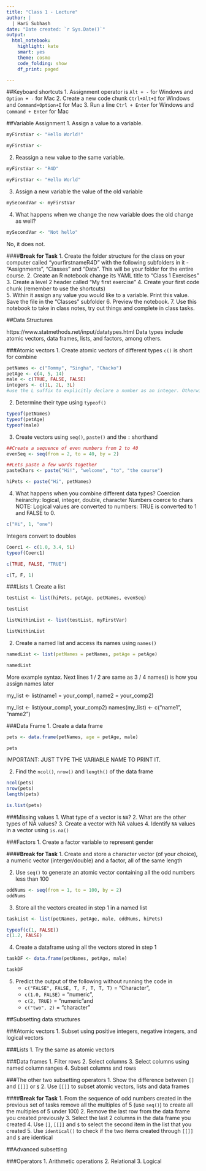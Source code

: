 ```yaml
---
title: "Class 1 - Lecture"
author: |
  | Hari Subhash
date: "Date created: `r Sys.Date()`"
output:
  html_notebook:
    highlight: kate
    smart: yes
    theme: cosmo
    code_folding: show
    df_print: paged

---
```

##Keyboard shortcuts
1. Assignment operator is `Alt + -` for Windows and `Option + -` for Mac
2. Create a new code chunk `Ctrl+Alt+I` for Windows and `Command+Option+I` for Mac
3. Run a line `Ctrl + Enter` for Windows and `Command + Enter` for Mac

##Variable Assignment
1. Assign a value to a variable.
```r
myFirstVar <- "Hello World!"

myFirstVar <- 
```

2. Reassign a new value to the same variable.
```r
myFirstVar <- "R4D"

myFirstVar <- "Hello World"
```


3. Assign a new variable the value of the old variable
```r
mySecondVar <- myFirstVar
```

4. What happens when we change the new variable does the old change as well?
```r
mySecondVar <- "Not hello"
```
No, it does not.


####**Break for Task**
1. Create the folder structure for the class on your computer called "yourfirstnameR4D" with the following subfolders in it - "Assignments", "Classes" and "Data". This will be your folder for the entire course.
2. Create an R notebook change its YAML title to "Class 1 Exercises"
3. Create a level 2 header called "My first exercise"
4. Create your first code chunk (remember to use the shortcuts)  
5. Within it assign any value you would like to a variable. Print this value. Save the file in the "Classes" subfolder
6. Preview the notebook. 
7. Use this notebook to take in class notes, try out things and complete in class tasks.

##Data Structures

https://www.statmethods.net/input/datatypes.html
Data types include atomic vectors, data frames, lists, and factors, among others.

###Atomic vectors
1. Create atomic vectors of different types
`c()` is short for combine
```r
petNames <- c("Tommy", "Singha", "Chacko")
petAge <- c(4, 5, 14)
male <- c(TRUE, FALSE, FALSE)
integers <- c(1L, 2L, 3L)
#use the L suffix to explicitly declare a number as an integer. Otherwise, only whole numbers, and not even them for sure?
```


2. Determine their type using `typeof()`

```r
typeof(petNames)
typeof(petAge)
typeof(male)
```

3. Create vectors using `seq()`, `paste()` and the `:` shorthand


```r
##Create a sequence of even numbers from 2 to 40
evenSeq <- seq(from = 2, to = 40, by = 2)

##Lets paste a few words together
pasteChars <- paste("Hi!", "welcome", "to", "the course")

hiPets <- paste("Hi", petNames)

```
4. What happens when you combine different data types?
Coercion heirarchy: logical, integer, double, character
Numbers coerce to chars
NOTE: Logical values are converted to numbers: TRUE is converted to 1 and FALSE to 0.


```r
c("Hi", 1, "one")
```

Integers convert to doubles
```r
Coerc1 <- c(1.0, 3.4, 5L)
typeof(Coerc1)

```

```r
c(TRUE, FALSE, "TRUE")
```

```r
c(T, F, 1)
```

###Lists
1. Create a list

```r
testList <- list(hiPets, petAge, petNames, evenSeq)

testList
```

```r
listWithinList <- list(testList, myFirstVar)

listWithinList
```


2. Create a named list and access its names using `names()`

```r
namedList <- list(petNames = petNames, petAge = petAge)

namedList
```
More example syntax. Next lines 1 / 2 are same as  3 / 4
names() is how you assign names later

my_list <- list(name1 = your_comp1, 
                name2 = your_comp2)
                
my_list <- list(your_comp1, your_comp2)
names(my_list) <- c("name1", "name2")               



###Data Frame
1. Create a data frame
```r
pets <- data.frame(petNames, age = petAge, male)

pets
```

IMPORTANT: JUST TYPE THE VARIABLE NAME TO PRINT IT.


2. Find the `ncol()`, `nrow()` and `length()` of the data frame
```r
ncol(pets)
nrow(pets)
length(pets)
```

```r
is.list(pets)
```


###Missing values
1. What type of a vector is `NA`?
2. What are the other types of NA values?
3. Create a vector with NA values
4. Identify `NA` values in a vector using `is.na()`

###Factors
1. Create a factor variable to represent gender

####**Break for Task**
1. Create and store a character vector (of your choice), a numeric vector (interger/double) and a factor, all of the same length


2. Use `seq()` to generate an atomic vector containing all the odd numbers less than 100

```r
oddNums <- seq(from = 1, to = 100, by = 2)
oddNums
```


3. Store all the vectors created in step 1 in a named list
```r
taskList <- list(petNames, petAge, male, oddNums, hiPets)

typeof(c(1, FALSE))
c(1.2, FALSE)
```
4. Create a dataframe using all the vectors stored in step 1
```r
taskDF <- data.frame(petNames, petAge, male)

taskDF
```

5. Predict the output of the following without running the code in 
    + `c("FALSE", FALSE, T, F, T, T, T)` = "Character", 
    + `c(1.0, FALSE)` = "numeric", 
    + `c(2, TRUE)`  = "numeric"and 
    + `c("two", 2)` = "character"

##Subsetting data structures

###Atomic vectors
1. Subset using positive integers, negative integers, and logical vectors

###Lists
1. Try the same as atomic vectors

###Data frames
1. Filter rows
2. Select columns
3. Select columns using named column ranges
4. Subset columns and rows



###The other two subsetting operators
1. Show the difference between `[]` and `[[]]` or `$`
2. Use `[[]]` to subset atomic vectors, lists and data frames

####**Break for Task**
1. From the sequence of odd numbers created in the previous set of tasks remove all the multiples of 5 (use `seq()`) to create all the multiples of 5 under 100)
2. Remove the last row from the data frame you created previously
3. Select the last 2 columns in the data frame you created
4. Use `[]`, `[[]]` and `$` to select the second item in the list that you created
5. Use `identical()` to check if the two items created through `[[]]` and `$` are identical


##Advanced subsetting

###Operators
1. Arithmetic operations
2. Relational
3. Logical










